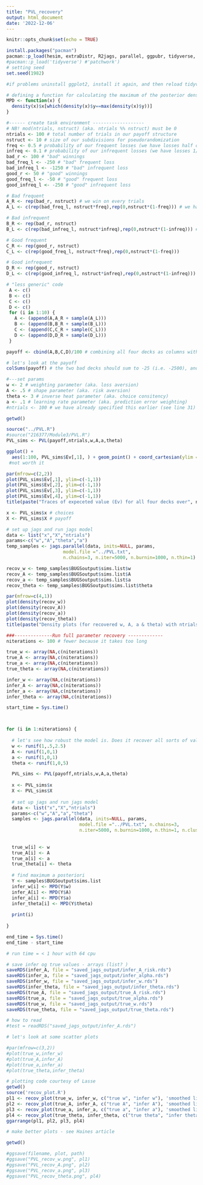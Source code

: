 ```yaml
---
title: "PVL_recovery"
output: html_document
date: '2022-12-06'
---
```


```r
knitr::opts_chunk$set(echo = TRUE)
```

```r
install.packages("pacman")
pacman::p_load(hesim, extraDistr, R2jags, parallel, ggpubr, tidyverse, R2jags)
#pacman::p_load('tidyverse') #'patchwork')
# setting seed
set.seed(1982)

#if problems uninstall ggplot2, install it again, and then reload tidyverse
```


```r
# defining a function for calculating the maximum of the posterior density (not exactly the same as the mode)
MPD <- function(x) {
  density(x)$x[which(density(x)$y==max(density(x)$y))]
}
```


```r
#------ create task environment -------------------
# NB! mod(ntrials, nstruct) (aka. ntrials %% nstruct) must be 0
ntrials <- 100 # total number of trials in our payoff structure
nstruct <- 10 # size of our subdivisions for pseudorandomization
freq <- 0.5 # probability of our frequent losses (we have losses half of the time)
infreq <- 0.1 # probability of our infrequent losses (we have losses 1/10th of the time)
bad_r <- 100 # "bad" winnings
bad_freq_l <- -250 # "bad" frequent loss
bad_infreq_l <- -1250 # "bad" infrequent loss
good_r <- 50 # "good" winnings
good_freq_l <- -50 # "good" frequent loss
good_infreq_l <- -250 # "good" infrequent loss

# Bad frequent
A_R <- rep(bad_r, nstruct) # we win on every trials
A_L <- c(rep(bad_freq_l, nstruct*freq),rep(0,nstruct*(1-freq))) # we have losses half of the time

# Bad infrequent
B_R <- rep(bad_r, nstruct)
B_L <- c(rep(bad_infreq_l, nstruct*infreq),rep(0,nstruct*(1-infreq))) # we have losses 1/10th of the time

# Good frequent
C_R <- rep(good_r, nstruct)
C_L <- c(rep(good_freq_l, nstruct*freq),rep(0,nstruct*(1-freq)))

# Good infrequent
D_R <- rep(good_r, nstruct)
D_L <- c(rep(good_infreq_l, nstruct*infreq),rep(0,nstruct*(1-infreq)))

# "less generic" code
 A <- c()
 B <- c()
 C <- c()
 D <- c()
 for (i in 1:10) {
   A <- (append(A,A_R + sample(A_L)))
   B <- (append(B,B_R + sample(B_L)))
   C <- (append(C,C_R + sample(C_L)))
   D <- (append(D,D_R + sample(D_L)))
 }

payoff <- cbind(A,B,C,D)/100 # combining all four decks as columns with each 100 trials - dividing our payoffs by 100 to make the numbers a bit easier to work with

# let's look at the payoff
colSums(payoff) # the two bad decks should sum to -25 (i.e. -2500), and the two good ones to 25 (i.e. 2500)
```

```r
#---set params
w <- 2 # weighting parameter (aka. loss aversion)
A <- .5 # shape parameter (aka. risk aversion)
theta <- 3 # inverse heat parameter (aka. choice consitency)
a <- .1 # learning rate parameter (aka. prediction error weighting)
#ntrials <- 100 # we have already specified this earlier (see line 31)

getwd()

source("../PVL.R")
#source("216377/Module3/PVL.R")
PVL_sims <- PVL(payoff,ntrials,w,A,a,theta)

```



```r

ggplot() + 
  aes(1:100, PVL_sims$Ev[,1], ) + geom_point() + coord_cartesian(ylim = c(-1,1))
 #not worth it
```


```r
par(mfrow=c(2,2))
plot(PVL_sims$Ev[,1], ylim=c(-1,1))
plot(PVL_sims$Ev[,2], ylim=c(-1,1))
plot(PVL_sims$Ev[,3], ylim=c(-1,1))
plot(PVL_sims$Ev[,4], ylim=c(-1,1))
title(paste("Traces of expeceted value (Ev) for all four decks over", ntrials, "trials"), line = -1, outer = TRUE)

```

```r

x <- PVL_sims$x # choices
X <- PVL_sims$X # payoff

# set up jags and run jags model
data <- list("x","X","ntrials") 
params<-c("w","A","theta","a")
temp_samples <- jags.parallel(data, inits=NULL, params,
                     model.file ="../PVL.txt",
                     n.chains=3, n.iter=5000, n.burnin=1000, n.thin=1)

recov_w <- temp_samples$BUGSoutput$sims.list$w
recov_A <- temp_samples$BUGSoutput$sims.list$A
recov_a <- temp_samples$BUGSoutput$sims.list$a
recov_theta <- temp_samples$BUGSoutput$sims.list$theta

par(mfrow=c(4,1))
plot(density(recov_w))
plot(density(recov_A))
plot(density(recov_a))
plot(density(recov_theta))
title(paste("Density plots (for recovered w, A, a & theta) with ntrials =", ntrials), line = -1, outer = TRUE)
```

```r
###--------------Run full parameter recovery -------------
niterations <- 100 # fewer because it takes too long

true_w <- array(NA,c(niterations))
true_A <- array(NA,c(niterations))
true_a <- array(NA,c(niterations))
true_theta <- array(NA,c(niterations))

infer_w <- array(NA,c(niterations))
infer_A <- array(NA,c(niterations))
infer_a <- array(NA,c(niterations))
infer_theta <- array(NA,c(niterations))

start_time = Sys.time()



for (i in 1:niterations) {
  
  # let's see how robust the model is. Does it recover all sorts of values?
  w <- runif(1,.5,2.5)
  A <- runif(1,0,1)
  a <- runif(1,0,1)
  theta <- runif(1,0,5) 

  PVL_sims <- PVL(payoff,ntrials,w,A,a,theta)
  
  x <- PVL_sims$x
  X <- PVL_sims$X
  
  # set up jags and run jags model
  data <- list("x","X","ntrials") 
  params<-c("w","A","a","theta")
  samples <- jags.parallel(data, inits=NULL, params,
                           model.file ="../PVL.txt", n.chains=3, 
                           n.iter=5000, n.burnin=1000, n.thin=1, n.cluster=64)
  
  
  true_w[i] <- w
  true_A[i] <- A
  true_a[i] <- a
  true_theta[i] <- theta
  
  # find maximum a posteriori
  Y <- samples$BUGSoutput$sims.list
  infer_w[i] <- MPD(Y$w)
  infer_A[i] <- MPD(Y$A)
  infer_a[i] <- MPD(Y$a)
  infer_theta[i] <- MPD(Y$theta)
  
  print(i)
  
}

end_time = Sys.time()
end_time - start_time

# run time = < 1 hour with 64 cpu 
```

```r
# save infer og true values - arrays (list? )
saveRDS(infer_A, file = "saved_jags_output/infer_A_risk.rds")
saveRDS(infer_a, file = "saved_jags_output/infer_alpha.rds")
saveRDS(infer_w, file = "saved_jags_output/infer_w.rds")
saveRDS(infer_theta, file = "saved_jags_output/infer_theta.rds")
saveRDS(true_A, file = "saved_jags_output/true_A_risk.rds")
saveRDS(true_a, file = "saved_jags_output/true_alpha.rds")
saveRDS(true_w, file = "saved_jags_output/true_w.rds")
saveRDS(true_theta, file = "saved_jags_output/true_theta.rds")

# how to read
#test = readRDS("saved_jags_output/infer_A.rds")
```


```r
# let's look at some scatter plots

#par(mfrow=c(3,2))
#plot(true_w,infer_w)
#plot(true_A,infer_A)
#plot(true_a,infer_a)
#plot(true_theta,infer_theta)

# plotting code courtesy of Lasse
getwd()
source('recov_plot.R')
pl1 <- recov_plot(true_w, infer_w, c("true w", "infer w"), 'smoothed linear fit')
pl2 <- recov_plot(true_A, infer_A, c("true A", "infer A"), 'smoothed linear fit')
pl3 <- recov_plot(true_a, infer_a, c("true a", "infer a"), 'smoothed linear fit')
pl4 <- recov_plot(true_theta, infer_theta, c("true theta", "infer theta"), 'smoothed linear fit')
ggarrange(pl1, pl2, pl3, pl4)
```

```r
# make better plots - see Haines article
```


```r
getwd()

#ggsave(filename, plot, path)
#ggsave("PVL_recov_w.png", pl1)
#ggsave("PVL_recov_A.png", pl2)
#ggsave("PVL_recov_a.png", pl3)
#ggsave("PVL_recov_theta.png", pl4)


```

